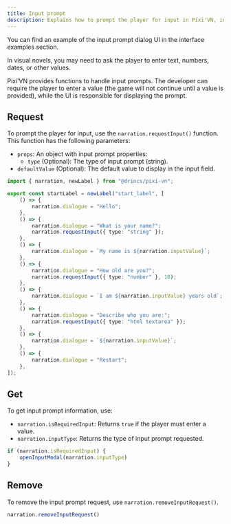 ```yaml
---
title: Input prompt
description: Explains how to prompt the player for input in Pixi'VN, including usage, retrieval, and removal of input requests.
---
```


<Callout title="UI screen" type="info">
You can find an example of the input prompt dialog UI in the <DynamicLink href="/start/interface-examples#input-prompt">interface examples</DynamicLink> section.
</Callout>

In visual novels, you may need to ask the player to enter text, numbers, dates, or other values.

Pixi’VN provides functions to handle input prompts. The developer can require the player to enter a value (the game will not continue until a value is provided), while the <DynamicLink href="/start/interface">UI</DynamicLink> is responsible for displaying the prompt.

## Request

To prompt the player for input, use the `narration.requestInput()` function.
This function has the following parameters:

* `props`: An object with input prompt properties:
  * `type` (Optional): The type of input prompt (string).
* `defaultValue` (Optional): The default value to display in the input field.

```ts title="labels/startLabel.ts"
import { narration, newLabel } from "@drincs/pixi-vn";

export const startLabel = newLabel("start_label", [
    () => {
        narration.dialogue = "Hello";
    },
    () => {
        narration.dialogue = "What is your name?";
        narration.requestInput({ type: "string" });
    },
    () => {
        narration.dialogue = `My name is ${narration.inputValue}`;
    },
    () => {
        narration.dialogue = "How old are you?";
        narration.requestInput({ type: "number" }, 18);
    },
    () => {
        narration.dialogue = `I am ${narration.inputValue} years old`;
    },
    () => {
        narration.dialogue = "Describe who you are:";
        narration.requestInput({ type: "html textarea" });
    },
    () => {
        narration.dialogue = `${narration.inputValue}`;
    },
    () => {
        narration.dialogue = "Restart";
    },
]);
```

<InputPrompt />

## Get

To get input prompt information, use:

* `narration.isRequiredInput`: Returns `true` if the player must enter a value.
* `narration.inputType`: Returns the type of input prompt requested.

```typescript
if (narration.isRequiredInput) {
    openInputModal(narration.inputType)
}
```

## Remove

To remove the input prompt request, use `narration.removeInputRequest()`.

```typescript
narration.removeInputRequest()
```
